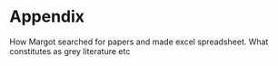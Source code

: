 # Appendix {#sec-appendix}

How Margot searched for papers and made excel spreadsheet.
What constitutes as grey literature etc